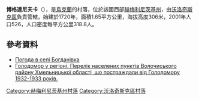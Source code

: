 {{coord|49|39|53|N|26|28|49|E|scale:100000|display=title}}

'''博格達尼夫卡'''（{{lang-uk|Богданівка}}），是[[烏克蘭|烏克蘭]]的村落，位於該國西部[[赫梅利尼茨基州|赫梅利尼茨基州]]，由[[沃洛奇斯克區|沃洛奇斯克區]]負責管轄，始建於1720年，面積1.65平方公里，海拔高度306米，2001年人口526，人口密度每平方公里318.8人。

==參考資料==
* [http://weather.in.ua/ua/hmel'nickaja/1609 Погода в селі Богданівка] {{Wayback|url=http://weather.in.ua/ua/hmel'nickaja/1609 |date=20160305113057 }}
* [https://web.archive.org/web/20160304103840/http://admvol.at.ua/golodvregioni.doc Голодомор у регіоні. Перелік населених пунктів Волочиського району Хмельницької області, що постраждали від Голодомору 1932-1933 років.]

{{DEFAULTSORT:Богданівка}}
[[Category:赫梅利尼茨基州村落|Category:赫梅利尼茨基州村落]]
[[Category:沃洛奇斯克區村落|Category:沃洛奇斯克區村落]]


{{Khmelnytskyi-geo-stub}}